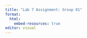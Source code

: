 ```yaml
---
title: "Lab 7 Assignment: Group 01"
format:
  html:
    embed-resources: true
editor: visual
---
```

